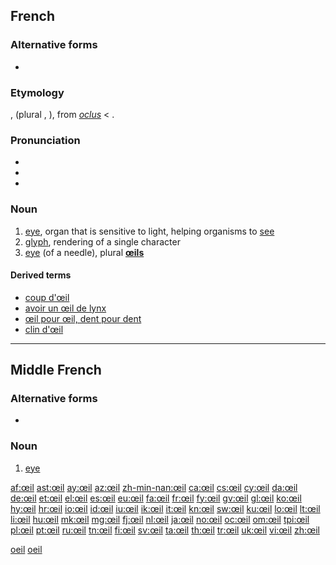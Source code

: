 {{also|oeil}}
==French==

===Alternative forms===
* {{l|fr|oeil}} {{qualifier|nonstandard}}

===Etymology===
{{etyl|fro|fr}} {{term|oil|lang=fro}}, {{term|uel}} (plural {{term|olz}}, {{term|ialz}}), from {{etyl|VL.|fr}} ''[[oclus]]'' < {{etyl|la|fr}} {{term|oculus}}.

===Pronunciation===
* {{audio|Fr-œil.ogg|audio}}
* {{IPA|/œj/|lang=fr}}
* {{audio|Fr-Oeil-fr-Paris.ogg|Audio (FR)}}

===Noun===
{{fr-noun|pl=yeux|m|sort=oeil}}

# [[eye]], organ that is sensitive to light, helping organisms to [[see]]
# [[glyph]], rendering of a single character
# [[eye]] (of a needle), plural '''[[œils]]'''

====Derived terms====
* [[coup d'œil]]
* [[avoir un œil de lynx]]
* [[œil pour œil, dent pour dent]]
* [[clin|clin d'œil]]

[[Category:fr:Anatomy|oeil]]
[[Category:French terms spelled with Œ|oeil]]

----

==Middle French==

===Alternative forms===
* {{l|frm|oeil}}

===Noun===
{{frm-noun|m|pl=yeulx|sort=oeil}}

# {{anatomy|lang=frm|skey=oeil}} [[eye]]

[[af:œil]]
[[ast:œil]]
[[ay:œil]]
[[az:œil]]
[[zh-min-nan:œil]]
[[ca:œil]]
[[cs:œil]]
[[cy:œil]]
[[da:œil]]
[[de:œil]]
[[et:œil]]
[[el:œil]]
[[es:œil]]
[[eu:œil]]
[[fa:œil]]
[[fr:œil]]
[[fy:œil]]
[[gv:œil]]
[[gl:œil]]
[[ko:œil]]
[[hy:œil]]
[[hr:œil]]
[[io:œil]]
[[id:œil]]
[[iu:œil]]
[[ik:œil]]
[[it:œil]]
[[kn:œil]]
[[sw:œil]]
[[ku:œil]]
[[lo:œil]]
[[lt:œil]]
[[li:œil]]
[[hu:œil]]
[[mk:œil]]
[[mg:œil]]
[[fj:œil]]
[[nl:œil]]
[[ja:œil]]
[[no:œil]]
[[oc:œil]]
[[om:œil]]
[[tpi:œil]]
[[pl:œil]]
[[pt:œil]]
[[ru:œil]]
[[tn:œil]]
[[fi:œil]]
[[sv:œil]]
[[ta:œil]]
[[th:œil]]
[[tr:œil]]
[[uk:œil]]
[[vi:œil]]
[[zh:œil]]